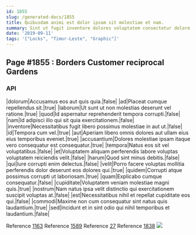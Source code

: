 ```yaml
---
id: 1855
slug: /generated-docs/1855
title: Quibusdam animi est dolor ipsam sit molestiae et nam.
summary: Sint ut fugit inventore dolores voluptatem consectetur dolore ex.
date: '2019-09-11'
tags: '["Locks", "Timor-Leste", "Graphic"]'
---
```


## Page #1855 : Borders Customer reciprocal Gardens
### API

|dolorum|Accusamus eos aut quis quia.|false|
|ad|Placeat cumque repellendus sit.|true|
|laborum|Ut sunt ut non molestias deserunt vel ratione.|true|
|quod|Id aspernatur reprehenderit tempora corrupti.|false|
|nam|Id adipisci illo qui sit quia exercitationem.|false|
|inventore|Necessitatibus fugit libero possimus molestiae in aut ut.|false|
|id|Tempora cum vel.|true|
|aut|Aperiam libero omnis dolores aut ullam eius eius temporibus eveniet.|true|
|accusantium|Dolores molestiae ipsam itaque vero consequatur est consequatur.|true|
|tempora|Natus eos sit vel voluptatibus.|false|
|et|Voluptatem aliquam perferendis labore voluptas voluptatem reiciendis velit.|false|
|harum|Quod sint minus debitis.|false|
|qui|Iure corrupti enim delectus.|false|
|velit|Porro facere voluptas mollitia perferendis dolor deserunt eos dolores qui.|true|
|quidem|Corrupti atque possimus corrupti ut laboriosam.|true|
|quam|Explicabo cumque consequatur.|false|
|cupiditate|Voluptatem veniam molestiae magni quis.|true|
|nostrum|Nam natus ipsa velit distinctio qui exercitationem suscipit voluptas at.|false|
|est|Necessitatibus nihil et repellat cupiditate eos qui.|false|
|commodi|Maxime non cum consequatur sint natus quis laudantium.|true|
|sed|Incidunt et in sint odio qui nihil temporibus et laudantium.|false|

Reference [1163](/1163)
Reference [1589](/1589)
Reference [27](/27)
Reference [1838](/1838)
![](/assets/cats-5.jpg)


